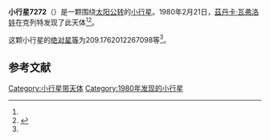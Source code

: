 {{Infobox planet
| bgcolour = #FFFFC0
| name = 7272 Darbydyar
| symbol = 
| image = 
| caption = 
| discovery = yes
| discovery_ref = 
| discoverer = [[茲丹卡·瓦弗洛娃|茲丹卡·瓦弗洛娃]]
| discovery_site = [[克列特|克列特]] 
| discovered = 1980年2月21日
| designations = yes
| mp_name = 
| named_after = 
| alt_names = 1980 DD1/ 1971 KO / 1991 RG6
| mp_category = [[主带小行星|主带小行星]]
| orbit_ref = <ref name="a">[http://ssd.jpl.nasa.gov/sbdb.cgi?sstr=7272 7272 Darbydyar] {{Wayback|url=http://ssd.jpl.nasa.gov/sbdb.cgi?sstr=7272 |date=20210717070123 }}，小行星數據庫瀏覽器（JPL Small-Body Database Browser）－[[美国国家航空航天局|美国国家航空航天局]]喷气推进实验室</ref>
| epoch = 2456400.5 (2013年4月18日更新)
| aphelion = {{convert|3.063638610438018|AU|km|3|abbr=on|lk=out}}
| perihelion = {{convert|2.49683549691873|AU|km|3|abbr=on}}
| semimajor = {{convert|2.780237053678374|AU|km|3|abbr=on}}
| eccentricity = 0.101934314
| period = 1693.250325 [[日|日]]<br />4.64[[儒略年|儒略年]]
| avg_speed = 
| inclination = 9.639123126178681
| asc_node = 30.29784594241072
| mean_anomaly = 
| arg_peri = 209.1762012267098
| satellites = 
| physical_characteristics = yes
| dimensions = 
| mass = 
| density = 
| surface_grav = 
| escape_velocity = 
| sidereal_day = 
| axial_tilt = 
| pole_ecliptic_lat = 
| pole_ecliptic_lon = 
| albedo = 
| temperatures= 
| temp_name1 = 
| mean_temp_1 = 
| max_temp_1 = 
| temp_name2 = 
| max_temp_2 = 
| spectral_type = 
| abs_magnitude = 209.1762012267098
}}

'''小行星7272'''（{{lang-en|7272 Darbydyar}}）是一颗围绕[[太阳|太阳]][[公转|公转]]的[[小行星|小行星]]。1980年2月21日，[[茲丹卡·瓦弗洛娃|茲丹卡·瓦弗洛娃]]在克列特发现了此天体<ref name="a" /><ref>{{cite news|title=小行星列表|url=http://cfa-www.harvard.edu/iau/lists/NumberedMPs.txt|accessdate=2013-07-08|newspaper=哈佛大学|archive-date=2008-05-17|archive-url=https://web.archive.org/web/20080517010638/http://cfa-www.harvard.edu/iau/lists/NumberedMPs.txt|dead-url=no}}</ref>。

这颗小行星的[[绝对星等|绝对星等]]为209.1762012267098等<ref name="a" />。

==参考文献==
{{reflist}}
{{Minor Planet Number|[[小行星7271|小行星7271]]|[[小行星7273|小行星7273]]}}

{{小天体}}

[[Category:小行星带天体|Category:小行星带天体]]
[[Category:1980年发现的小行星|Category:1980年发现的小行星]]

{{asteroid-stub}}